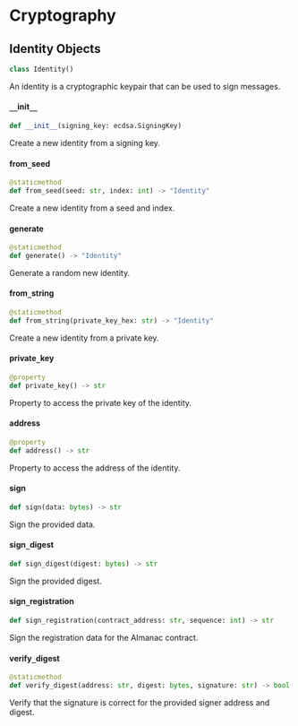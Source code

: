 

# Cryptography


## Identity Objects

```python
class Identity()
```

An identity is a cryptographic keypair that can be used to sign messages.



#### `__`init`__`

```python
def __init__(signing_key: ecdsa.SigningKey)
```

Create a new identity from a signing key.



#### from`_`seed

```python
@staticmethod
def from_seed(seed: str, index: int) -> "Identity"
```

Create a new identity from a seed and index.



#### generate

```python
@staticmethod
def generate() -> "Identity"
```

Generate a random new identity.



#### from`_`string

```python
@staticmethod
def from_string(private_key_hex: str) -> "Identity"
```

Create a new identity from a private key.



#### private`_`key

```python
@property
def private_key() -> str
```

Property to access the private key of the identity.



#### address

```python
@property
def address() -> str
```

Property to access the address of the identity.



#### sign

```python
def sign(data: bytes) -> str
```

Sign the provided data.



#### sign`_`digest

```python
def sign_digest(digest: bytes) -> str
```

Sign the provided digest.



#### sign`_`registration

```python
def sign_registration(contract_address: str, sequence: int) -> str
```

Sign the registration data for the Almanac contract.



#### verify`_`digest

```python
@staticmethod
def verify_digest(address: str, digest: bytes, signature: str) -> bool
```

Verify that the signature is correct for the provided signer address and digest.
